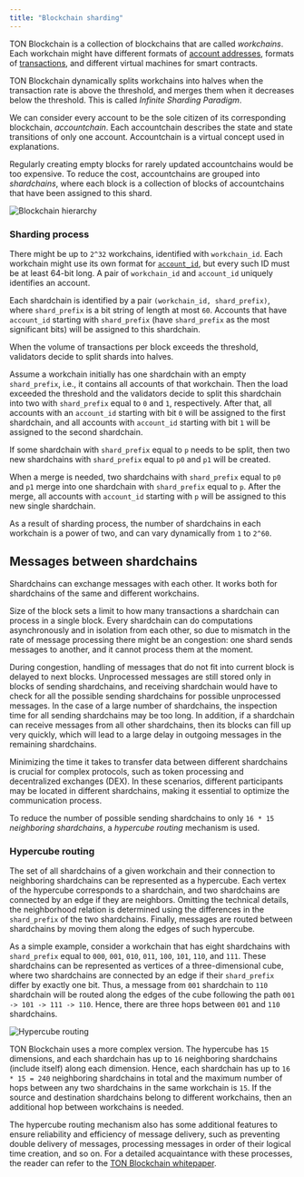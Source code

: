 ```yaml
---
title: "Blockchain sharding"
---
```



TON Blockchain is a collection of blockchains that are called _workchains_. Each workchain might have different formats of [account addresses](/foundations/addresses/overview), formats of [transactions](/foundations/transaction), and different virtual machines for smart contracts.

TON Blockchain dynamically splits workchains into halves when the transaction rate is above the threshold, and merges them when it decreases below the threshold. This is called _Infinite Sharding Paradigm_.

We can consider every account to be the sole citizen of its corresponding blockchain, _accountchain_. Each accountchain describes the state and state transitions of only one account. Accountchain is a virtual concept used in explanations.

Regularly creating empty blocks for rarely updated accountchains would be too expensive. To reduce the cost, accountchains are grouped into _shardchains_, where each block is a collection of blocks of accountchains that have been assigned to this shard.

<Image
  src="/resources/images/blockchain_sharding.png"
  alt="Blockchain hierarchy"
/>

### Sharding process

There might be up to `2^32` workchains, identified with `workchain_id`. Each workchain might use its own format for [`account_id`](/foundations/addresses/overview#account-id), but every such ID must be at least 64-bit long. A pair of `workchain_id` and `account_id` uniquely identifies an account.

Each shardchain is identified by a pair `(workchain_id, shard_prefix)`, where `shard_prefix` is a bit string of length at most `60`. Accounts that have `account_id` starting with `shard_prefix` (have `shard_prefix` as the most significant bits) will be assigned to this shardchain.

When the volume of transactions per block exceeds the threshold, validators decide to split shards into halves.

Assume a workchain initially has one shardchain with an empty `shard_prefix`, i.e., it contains all accounts of that workchain. Then the load exceeded the threshold and the validators decide to split this shardchain into two with `shard_prefix` equal to `0` and `1`, respectively. After that, all accounts with an `account_id` starting with bit `0` will be assigned to the first shardchain, and all accounts with `account_id` starting with bit `1` will be assigned to the second shardchain.

If some shardchain with `shard_prefix` equal to `p` needs to be split, then two new shardchains with `shard_prefix` equal to `p0` and `p1` will be created.

When a merge is needed, two shardchains with `shard_prefix` equal to `p0` and `p1` merge into one shardchain with `shard_prefix` equal to `p`. After the merge, all accounts with `account_id` starting with `p` will be assigned to this new single shardchain.

As a result of sharding process, the number of shardchains in each workchain is a power of two, and can vary dynamically from `1` to `2^60`.

## Messages between shardchains

Shardchains can exchange messages with each other. It works both for shardchains of the same and different workchains.

Size of the block sets a limit to how many transactions a shardchain can process in a single block. Every shardchain can do computations asynchronously and in isolation from each other, so due to mismatch in the rate of message processing there might be an congestion: one shard sends messages to another, and it cannot process them at the moment.

During congestion, handling of messages that do not fit into current block is delayed to next blocks. Unprocessed messages are still stored only in blocks of sending shardchains, and receiving shardchain would have to check for all the possible sending shardchains for possible unprocessed messages. In the case of a large number of shardchains, the inspection time for all sending shardchains may be too long. In addition, if a shardchain can receive messages from all other shardchains, then its blocks can fill up very quickly, which will lead to a large delay in outgoing messages in the remaining shardchains.

Minimizing the time it takes to transfer data between different shardchains is crucial for complex protocols, such as token processing and decentralized exchanges (DEX). In these scenarios, different participants may be located in different shardchains, making it essential to optimize the communication process.

To reduce the number of possible sending shardchains to only `16 * 15` _neighboring shardchains_, a _hypercube routing_ mechanism is used.

### Hypercube routing

The set of all shardchains of a given workchain and their connection to neighboring shardchains can be represented as a hypercube. Each vertex of the hypercube corresponds to a shardchain, and two shardchains are connected by an edge if they are neighbors. Omitting the technical details, the neighborhood relation is determined using the differences in the `shard_prefix` of the two shardchains. Finally, messages are routed between shardchains by moving them along the edges of such hypercube.

As a simple example, consider a workchain that has eight shardchains with `shard_prefix` equal to `000`, `001`, `010`, `011`, `100`, `101`, `110`, and `111`. These shardchains can be represented as vertices of a three-dimensional cube, where two shardchains are connected by an edge if their `shard_prefix` differ by exactly one bit. Thus, a message from `001` shardchain to `110` shardchain will be routed along the edges of the cube following the path `001 -> 101 -> 111 -> 110`. Hence, there are three hops between `001` and `110` shardchains.

<Image
  src="/resources/images/hypercube_routing.png"
  alt="Hypercube routing"
/>

TON Blockchain uses a more complex version. The hypercube has `15` dimensions, and each shardchain has up to `16` neighboring shardchains (include itself) along each dimension. Hence, each shardchain has up to `16 * 15 = 240` neighboring shardchains in total and the maximum number of hops between any two shardchains in the same workchain is `15`. If the source and destination shardchains belong to different workchains, then an additional hop between workchains is needed.

The hypercube routing mechanism also has some additional features to ensure reliability and efficiency of message delivery, such as preventing double delivery of messages, processing messages in order of their logical time creation, and so on. For a detailed acquaintance with these processes, the reader can refer to the [TON Blockchain whitepaper](/foundations/whitepapers/tblkch#2-2-hypercube-routing-protocol).
